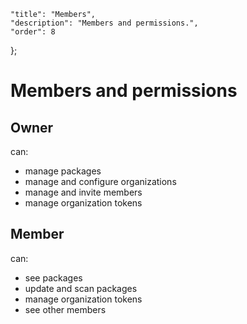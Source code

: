     "title": "Members",
    "description": "Members and permissions.",
    "order": 8
};

# Members and permissions

## Owner

can:

- manage packages
- manage and configure organizations
- manage and invite members
- manage organization tokens

## Member

can:

- see packages
- update and scan packages
- manage organization tokens
- see other members
